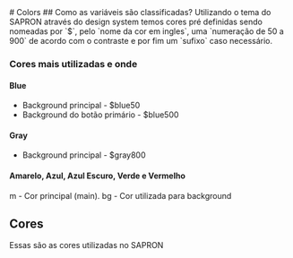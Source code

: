 
<Meta title="Tokens/Colors" />
# Colors
## Como as variáveis são classificadas?
Utilizando o tema do SAPRON através do design system temos cores pré
definidas sendo nomeadas por `$`, pelo `nome da cor em ingles`, uma 
`numeração de 50 a 900` de acordo com o contraste e por fim um `sufixo`
caso necessário.

### Cores mais utilizadas e onde
#### Blue
- Background principal - $blue50
- Background do botão primário - $blue500
#### Gray
- Background principal - $gray800
#### Amarelo, Azul, Azul Escuro, Verde e Vermelho 
m - Cor principal (main).
bg - Cor utilizada para background


## Cores
Essas são as cores utilizadas no SAPRON

<ColorsGrid />

